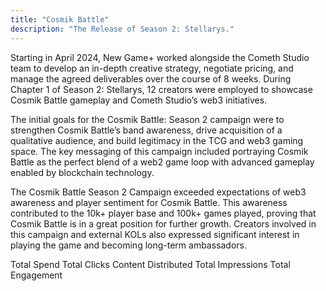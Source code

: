 ```yaml
---
title: "Cosmik Battle"
description: "The Release of Season 2: Stellarys."
---
```


Starting in April 2024, New Game+ worked alongside the Cometh Studio team to develop an in-depth creative strategy, negotiate pricing, and manage the agreed deliverables over the course of 8 weeks. During Chapter 1 of Season 2: Stellarys, 12 creators were employed to showcase Cosmik Battle gameplay and Cometh Studio’s web3 initiatives.

The initial goals for the Cosmik Battle: Season 2 campaign were to strengthen Cosmik Battle’s band awareness, drive acquisition of a qualitative audience, and build legitimacy in the TCG and web3 gaming space. The key messaging of this campaign included portraying Cosmik Battle as the perfect blend of a web2 game loop with advanced gameplay enabled by blockchain technology.

The Cosmik Battle Season 2 Campaign exceeded expectations of web3 awareness and player sentiment for Cosmik Battle. This awareness contributed to the 10k+ player base and 100k+ games played, proving that Cosmik Battle is in a great position for further growth. Creators involved in this campaign and external KOLs also expressed significant interest in playing the game and becoming long-term ambassadors.

<CardGroup cols={2}>
  <Card title="$20,000" icon="money-bill-transfer">
    Total Spend
  </Card>

  <Card title="2,461+" icon="arrow-pointer">
    Total Clicks
  </Card>
</CardGroup>

<CardGroup cols={3}>
  <Card title="80+" icon="video">
    Content Distributed
  </Card>

  <Card title="245,023+" icon="eye">
    Total Impressions
  </Card>

  <Card title="7,523+" icon="comment">
    Total Engagement
  </Card>
</CardGroup>